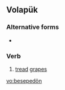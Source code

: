 ==Volapük==

===Alternative forms===
* {{l|vo|besepedoyn}}

===Verb===
{{infl|vo|verb}}

# [[tread]] [[grapes]]

[[vo:besepedön]]